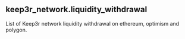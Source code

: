 ## keep3r_network.liquidity_withdrawal 
List of Keep3r network liquidity withdrawal on ethereum, optimism and polygon.


<ParamField path="evt_block_time,">

</ParamField>
<ParamField path="evt_tx_hash,">

</ParamField>
<ParamField path="evt_index,">

</ParamField>
<ParamField path="contract_address,">

</ParamField>
<ParamField path="_job,">

</ParamField>
<ParamField path="_liquidity,">

</ParamField>
<ParamField path="_amount,">

</ParamField>
<ParamField path="blockchain">

</ParamField>
